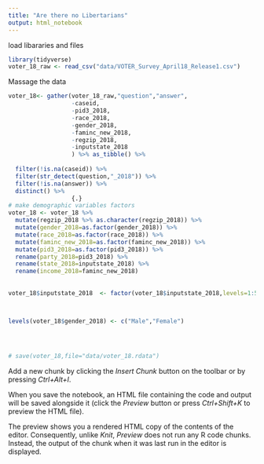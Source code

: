 ```yaml
---
title: "Are there no Libertarians"
output: html_notebook
---
```


load libararies and files


```r
library(tidyverse)
voter_18_raw <- read_csv("data/VOTER_Survey_April18_Release1.csv")
```

Massage the data
```r


voter_18<- gather(voter_18_raw,"question","answer",
                  -caseid,
                  -pid3_2018,
                  -race_2018,
                  -gender_2018,
                  -faminc_new_2018,
                  -regzip_2018,
                  -inputstate_2018
                  ) %>% as_tibble() %>%
  
  filter(!is.na(caseid)) %>% 
  filter(str_detect(question,"_2018")) %>% 
  filter(!is.na(answer)) %>% 
  distinct() %>% 
                  {.}
# make demographic variables factors
voter_18 <- voter_18 %>%
  mutate(regzip_2018 %>% as.character(regzip_2018)) %>% 
  mutate(gender_2018=as.factor(gender_2018)) %>% 
  mutate(race_2018=as.factor(race_2018)) %>% 
  mutate(faminc_new_2018=as.factor(faminc_new_2018)) %>% 
  mutate(pid3_2018=as.factor(pid3_2018)) %>% 
  rename(party_2018=pid3_2018) %>% 
  rename(state_2018=inputstate_2018) %>% 
  rename(income_2018=faminc_new_2018)
  
         
voter_18$inputstate_2018  <- factor(voter_18$inputstate_2018,levels=1:56)



levels(voter_18$gender_2018) <- c("Male","Female")




# save(voter_18,file="data/voter_18.rdata")
```

Add a new chunk by clicking the *Insert Chunk* button on the toolbar or by pressing *Ctrl+Alt+I*.

When you save the notebook, an HTML file containing the code and output will be saved alongside it (click the *Preview* button or press *Ctrl+Shift+K* to preview the HTML file).

The preview shows you a rendered HTML copy of the contents of the editor. Consequently, unlike *Knit*, *Preview* does not run any R code chunks. Instead, the output of the chunk when it was last run in the editor is displayed.
```r

```

